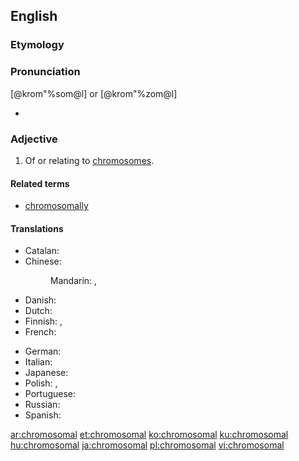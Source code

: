 ==English==

===Etymology===
{{suffix|chromosome|al|lang=en}}

===Pronunciation===
[@krom"%som@l] or [@krom"%zom@l]
* {{rhymes|əʊməl|lang=en}}

===Adjective===
{{en-adj|-}}

# Of or relating to [[chromosome]]s.

====Related terms====
* [[chromosomally]]

====Translations====
{{trans-top|of, or relating to chromosomes}}
* Catalan: {{t|ca|cromosòmic}}
* Chinese:
*: Mandarin: {{t+|cmn|染色體|alt=染色體的|sc=Hani}}, {{t+|cmn|染色体|tr=rǎncètǐ de|alt=染色体的|sc=Hani}}
* Danish: {{t|da|kromosomal}}
* Dutch: {{t+|nl|chromosomaal}}
* Finnish: {{t|fi|kromosomaalinen}}, {{t|fi|kromosomi|alt=kromosomi-}}
* French: {{t+|fr|chromosomique}}
{{trans-mid}}
* German: {{t|de|chromosomal}}
* Italian: {{t|it|cromosomico}}
* Japanese: {{t+|ja|染色体|tr=せんしょくたいの, senshokutai no|alt=染色体の|sc=Jpan}}
* Polish: {{t|pl|chromosomowy}}, {{t|pl|chromosomalny}}
* Portuguese: {{t|pt|cromossómico}}
* Russian: {{t+|ru|хромосо́мный}}
* Spanish: {{t+|es|cromosómico}}
{{trans-bottom}}

[[ar:chromosomal]]
[[et:chromosomal]]
[[ko:chromosomal]]
[[ku:chromosomal]]
[[hu:chromosomal]]
[[ja:chromosomal]]
[[pl:chromosomal]]
[[vi:chromosomal]]